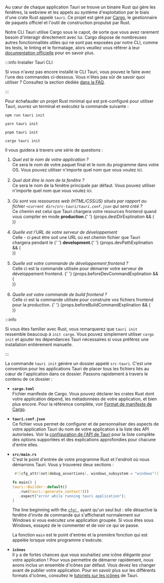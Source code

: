 
Au cœur de chaque application Tauri se trouve un binaire Rust qui gère les fenêtres, la webview et les appels au système d'exploitation par le biais d'une crate Rust appelé `tauri`. Ce projet est géré par [Cargo][], le gestionnaire de paquets officiel et l'outil de construction propulsé par Rust.

Notre CLI Tauri utilise Cargo sous le capot, de sorte que vous avez rarement besoin d'interagir directement avec lui. Cargo dispose de nombreuses autres fonctionnalités utiles qui ne sont pas exposées par notre CLI, comme les tests, le linting et le formatage, alors veuillez vous référer à leur [documentation officielle][cargo commands] pour en savoir plus.

:::info Installer Tauri CLI

Si vous n'avez pas encore installé le CLI Tauri, vous pouvez le faire avec l'une des commandes ci-dessous. Vous n'êtes pas sûr de savoir quoi utiliser ? Consultez la section dédiée [dans la FAQ][].

<InstallTauriCli />

:::

Pour échafauder un projet Rust minimal qui est pré-configuré pour utiliser Tauri, ouvrez un terminal et exécutez la commande suivante :

<Tabs groupId="package-manager">
<TabItem value="npm">

```shell
npm run tauri init
```

</TabItem>
<TabItem value="Yarn">

```shell
yarn tauri init
```

</TabItem>
<TabItem value="pnpm">

```shell
pnpm tauri init
```

</TabItem>
<TabItem value="Cargo">

```shell
cargo tauri init
```

</TabItem>
</Tabs>

Il vous guidera à travers une série de questions :

<ol>
  <li>
    <i>Quel est le nom de votre application ?</i><br />
Ce sera le nom de votre paquet final et le nom du programme dans votre  OS. Vous pouvez utiliser n'importe quel nom que vous voulez ici.
  </li>
  <br />
  <li>
    <i>Quel doit être le nom de la fenêtre ?</i><br />
Ce sera le nom de la fenêtre principale par défaut. Vous pouvez utiliser n'importe quel nom que vous voulez ici.
  </li>
  <br />
  <li>
    <i>
      Où sont vos ressources web (HTML/CSS/JS) situés par rapport au fichier <code>&lt;current dir&gt;/src-tauri/tauri.conf.json</code> qui sera créé ?
    </i>
    <br />
    Ce chemin est celui que Tauri chargera votre resources frontend  quand
    vous compiler en mode <b>production</b>.{' '}
    {props.destDirExplination && (
      <div dangerouslySetInnerHTML={props.destDirExplination} />
    )}
  </li>
  <br />
  <li>
    <i>Quelle est l'URL de votre serveur de développement </i>
    <br />
    Celle - ci peut être soit une URL où est chemin fichier que Tauri chargera pendant le {' '}
    <b>development</b>.{' '}
    {props.devPathExplination && (
      <div dangerouslySetInnerHTML={props.devPathExplination} />
    )}
  </li>
  <br />
  <li>
    <i>Quelle est votre commande de développement frontend ?</i>
    <br />
    Celle ci est la commande utilisée pour démarrer votre serveur de développement frontend. {' '}
    {props.beforeDevCommandExplination && (
      <div dangerouslySetInnerHTML={props.beforeDevCommandExplination} />
   )}
  </li>
  <br />
  <li>
    <i>Quelle est votre commande de build frontend ?</i>
    <br />
    Celle ci est la commande utilisée pour construire vos fichiers frontend pour la production. {' '}
    {props.beforeBuildCommandExplination && (
      <div dangerouslySetInnerHTML={props.beforeBuildCommandExplination} />
   )}
  </li>
</ol>

:::info

Si vous êtes familier avec Rust, vous remarquerez que `tauri init` ressemble beaucoup à `init cargo`. Vous pouvez simplement utiliser `cargo init` et ajouter les dépendances Tauri nécessaires si vous préférez une installation entièrement manuelle.

:::

La commande `tauri init` génère un dossier appelé `src-tauri`. C'est une convention pour les applications Tauri de placer tous les fichiers liés au cœur de l'application dans ce dossier. Passons rapidement à travers le contenu de ce dossier :

- **`cargo.toml`**  
  Fichier manifeste de Cargo. Vous pouvez déclarer les crates Rust dont votre application dépend, les métadonnées de votre application, et bien plus encore. Pour la référence complète, voir [Format de manifeste de Cargo][manifest-format].

- **`tauri.conf.json`**  
  Ce fichier vous permet de configurer et de personnaliser des aspects de votre application Tauri du nom de votre application à la liste des API autorisées. Voir la [configuration de l'API de Tauri][api config] pour la liste complète des options supportées et des explications approfondies pour chacune d'entre elles.

- **`src/main.rs`**  
  C'est le point d'entrée de votre programme Rust et l'endroit où nous démarrons Tauri. Vous y trouverez deux sections :

  ```rust title=src/main.rs
   #![cfg_attr(not(debug_assertions), windows_subsystem = "windows")]

  fn main() {
  tauri::Builder::default()
     .run(tauri::generate_context!())
     .expect("error while running tauri application");
  }
  ```

  The line beginning with the [`cfg! `][cfg macro] ayant qu'un seul but : elle désactive la fenêtre d'invite de commande qui s'afficherait normalement sur Windows si vous exécutez une application groupée. Si vous êtes sous Windows, essayez de le commenter et de voir ce qui se passe.

  La fonction `main` est le point d'entrée et la première fonction qui est appelée lorsque votre programme s'exécute.

- **`icônes`**  
  Il y a de fortes chances que vous souhaitiez une icône élégante pour votre application ! Pour vous permettre de démarrer rapidement, nous avons inclus un ensemble d'icônes par défaut. Vous devez les changer avant de publier votre application. Pour en savoir plus sur les différents formats d'icônes, consultez le [tutoriels sur les icônes][icons] de Tauri.

[manifest-format]: https://doc.rust-lang.org/cargo/reference/manifest.html
[cfg macro]: https://doc.rust-lang.org/rust-by-example/attribute/cfg.html
[api config]: ../../../../api/config.md
[icons]: ../../../features/icons.md
[Cargo]: https://doc.rust-lang.org/cargo/
[cargo commands]: https://doc.rust-lang.org/cargo/commands/index.html
[dans la FAQ]: ../../../faq.md#node-or-cargo
